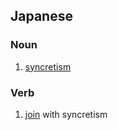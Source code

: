 ==Japanese==
{{ja-kanjitab|しゅう|ごう|yomi=on}}

===Noun===
{{ja-noun|しゅうごう}}

# {{lb|ja|religion|sort=しゅうごう}} [[syncretism]]

===Verb===
{{ja-verb-suru|しゅうごう}}

# [[join]] with syncretism